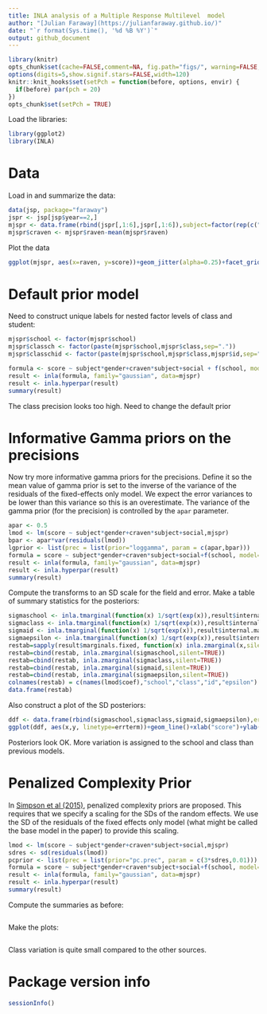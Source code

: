```yaml
---
title: INLA analysis of a Multiple Response Multilevel  model
author: "[Julian Faraway](https://julianfaraway.github.io/)"
date: "`r format(Sys.time(), '%d %B %Y')`"
output: github_document
---
```


```r
library(knitr)
opts_chunk$set(cache=FALSE,comment=NA, fig.path="figs/", warning=FALSE, message=FALSE, dev ="svglite")
options(digits=5,show.signif.stars=FALSE,width=120)
knitr::knit_hooks$set(setPch = function(before, options, envir) {
  if(before) par(pch = 20)
})
opts_chunk$set(setPch = TRUE)
```

Load the libraries:

```r
library(ggplot2)
library(INLA)
```

# Data

Load in and summarize the data:

```r
data(jsp, package="faraway")
jspr <- jsp[jsp$year==2,]
mjspr <- data.frame(rbind(jspr[,1:6],jspr[,1:6]),subject=factor(rep(c("english","math"),c(953,953))),score=c(jspr$english/100,jspr$math/40))
mjspr$craven <- mjspr$raven-mean(mjspr$raven)

```

Plot the data
```r
ggplot(mjspr, aes(x=raven, y=score))+geom_jitter(alpha=0.25)+facet_grid(gender ~ subject)
```



# Default prior model

Need to construct unique labels for nested factor levels of class and student:


```r
mjspr$school <- factor(mjspr$school)
mjspr$classch <- factor(paste(mjspr$school,mjspr$class,sep="."))
mjspr$classchid <- factor(paste(mjspr$school,mjspr$class,mjspr$id,sep="."))
```

```r
formula <- score ~ subject*gender+craven*subject+social + f(school, model="iid") + f(classch, model="iid") + f(classchid, model="iid")
result <- inla(formula, family="gaussian", data=mjspr)
result <- inla.hyperpar(result)
summary(result)
```

The class precision looks too high. Need to change the default prior

# Informative Gamma priors on the precisions

Now try more informative gamma priors for the precisions. Define it so
the mean value of gamma prior is set to the inverse of the variance of
the residuals of the fixed-effects only model. We expect the error
variances to be lower than this variance so this is an overestimate.
The variance of the gamma prior (for the precision) is controlled by
the `apar` parameter.

```r
apar <- 0.5
lmod <- lm(score ~ subject*gender+craven*subject+social,mjspr)
bpar <- apar*var(residuals(lmod))
lgprior <- list(prec = list(prior="loggamma", param = c(apar,bpar)))
formula = score ~ subject*gender+craven*subject+social+f(school, model="iid", hyper = lgprior)+f(classch, model="iid", hyper = lgprior)+f(classchid, model="iid", hyper = lgprior)
result <- inla(formula, family="gaussian", data=mjspr)
result <- inla.hyperpar(result)
summary(result)
```

Compute the transforms to an SD scale for the field and error. Make a table of summary statistics for the posteriors:

```r
sigmaschool <- inla.tmarginal(function(x) 1/sqrt(exp(x)),result$internal.marginals.hyperpar[[2]])
sigmaclass <- inla.tmarginal(function(x) 1/sqrt(exp(x)),result$internal.marginals.hyperpar[[3]])
sigmaid <- inla.tmarginal(function(x) 1/sqrt(exp(x)),result$internal.marginals.hyperpar[[4]])
sigmaepsilon <- inla.tmarginal(function(x) 1/sqrt(exp(x)),result$internal.marginals.hyperpar[[1]])
restab=sapply(result$marginals.fixed, function(x) inla.zmarginal(x,silent=TRUE))
restab=cbind(restab, inla.zmarginal(sigmaschool,silent=TRUE))
restab=cbind(restab, inla.zmarginal(sigmaclass,silent=TRUE))
restab=cbind(restab, inla.zmarginal(sigmaid,silent=TRUE))
restab=cbind(restab, inla.zmarginal(sigmaepsilon,silent=TRUE))
colnames(restab) = c(names(lmod$coef),"school","class","id","epsilon")
data.frame(restab)
```

Also construct a plot of the SD posteriors:

```r
ddf <- data.frame(rbind(sigmaschool,sigmaclass,sigmaid,sigmaepsilon),errterm=gl(4,nrow(sigmaepsilon),labels = c("school","class","id","epsilon")))
ggplot(ddf, aes(x,y, linetype=errterm))+geom_line()+xlab("score")+ylab("density")+xlim(0,0.15)
```

Posteriors look OK. More variation is assigned to the school and class than previous models.

# Penalized Complexity Prior

In [Simpson et al (2015)](http://arxiv.org/abs/1403.4630v3), penalized complexity priors are proposed. This
requires that we specify a scaling for the SDs of the random effects. We use the SD of the residuals
of the fixed effects only model (what might be called the base model in the paper) to provide this scaling.

```r
lmod <- lm(score ~ subject*gender+craven*subject+social,mjspr)
sdres <- sd(residuals(lmod))
pcprior <- list(prec = list(prior="pc.prec", param = c(3*sdres,0.01)))
formula = score ~ subject*gender+craven*subject+social+f(school, model="iid", hyper = pcprior)+f(classch, model="iid", hyper = pcprior)+f(classchid, model="iid", hyper = pcprior)
result <- inla(formula, family="gaussian", data=mjspr)
result <- inla.hyperpar(result)
summary(result)
```

Compute the summaries as before:

```r
```

Make the plots:

```r
```

Class variation is quite small compared to the other sources.

# Package version info

```r
sessionInfo()
```
